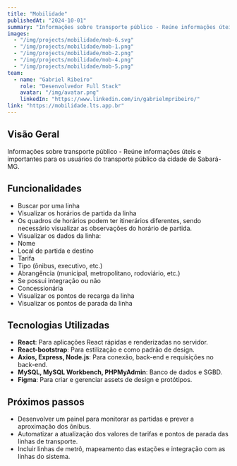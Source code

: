 ```yaml
---
title: "Mobilidade"
publishedAt: "2024-10-01"
summary: "Informações sobre transporte público - Reúne informações úteis e importantes para os usuários do transporte público da cidade de Sabará-MG."
images:
  - "/img/projects/mobilidade/mob-6.svg"
  - "/img/projects/mobilidade/mob-1.png"
  - "/img/projects/mobilidade/mob-2.png"
  - "/img/projects/mobilidade/mob-4.png"
  - "/img/projects/mobilidade/mob-5.png"
team:
  - name: "Gabriel Ribeiro"
    role: "Desenvolvedor Full Stack"
    avatar: "/img/avatar.png"
    linkedIn: "https://www.linkedin.com/in/gabrielmpribeiro/"
link: "https://mobilidade.lts.app.br"
---
```


## Visão Geral

Informações sobre transporte público - Reúne informações úteis e importantes para os usuários do transporte público da cidade de Sabará-MG.

## Funcionalidades

- Buscar por uma linha
- Visualizar os horários de partida da linha
- Os quadros de horários podem ter itinerários diferentes, sendo necessário visualizar as observações do horário de partida.
- Visualizar os dados da linha:
- Nome
- Local de partida e destino
- Tarifa
- Tipo (ônibus, executivo, etc.)
- Abrangência (municipal, metropolitano, rodoviário, etc.)
- Se possui integração ou não
- Concessionária
- Visualizar os pontos de recarga da linha
- Visualizar os pontos de parada da linha

## Tecnologias Utilizadas

- **React**: Para aplicações React rápidas e renderizadas no servidor.
- **React-bootstrap**: Para estilização e como padrão de design.
- **Axios, Express, Node.js**: Para conexão, back-end e requisições no back-end.
- **MySQL, MySQL Workbench, PHPMyAdmin**: Banco de dados e SGBD.
- **Figma**: Para criar e gerenciar assets de design e protótipos.

## Próximos passos

- Desenvolver um painel para monitorar as partidas e prever a aproximação dos ônibus.
- Automatizar a atualização dos valores de tarifas e pontos de parada das linhas de transporte.
- Incluir linhas de metrô, mapeamento das estações e integração com as linhas do sistema.